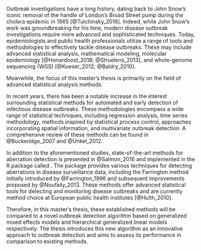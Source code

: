 \chapter{Setting the scene}

Outbreak investigations have a long history, dating back to John Snow's iconic removal of the handle of London's Broad Street pump during the cholera epidemic in 1865 [@Tulchinsky_2018]. Indeed, while John Snow's work was groundbreaking for his time, modern disease outbreak investigations require more advanced and sophisticated techniques. Today, epidemiologists and public health professionals utilize a range of tools and methodologies to effectively tackle disease outbreaks. These may include advanced statistical analysis, mathematical modeling, molecular epidemiology [@Honardoost_2018; @Struelens_2013], and whole-genome sequencing (WGS) [@Koeser_2012; @Baldry_2010].

Meanwhile, the focus of this master's thesis is primarily on the field of advanced statistical analysis methods.

In recent years, there has been a notable increase in the interest surrounding statistical methods for automated and early detection of infectious disease outbreaks. These methodologies encompass a wide range of statistical techniques, including regression analysis, time series methodology, methods inspired by statistical process control, approaches incorporating spatial information, and multivariate outbreak detection. A comprehensive review of these methods can be found in @Buckeridge_2007 and @Unkel_2012.

In addition to the aforementioned studies, state-of-the-art methods for aberration detection is presented in @Salmon_2016 and implemented in the R package called \textbf{surveillance}. The \textbf{surveillance} package provides various techniques for detecting aberrations in disease surveillance data, including the Farrington method initially introduced by @Farrington_1996 and subsequent improvements proposed by @Noufaily_2013. These methods offer advanced statistical tools for detecting and monitoring disease outbreaks and are currently \textit{the} method choice at European public health institutes [@Hulth_2010]. 

Therefore, in this master's thesis, these established methods will be compared to a novel outbreak detection algorithm based on generalized mixed effects models and hierarchical generalized linear models respectively. The thesis introduces this new algorithm as an innovative approach to outbreak detection and aims to assess its performance in comparison to existing methods.


\cleardoublepage